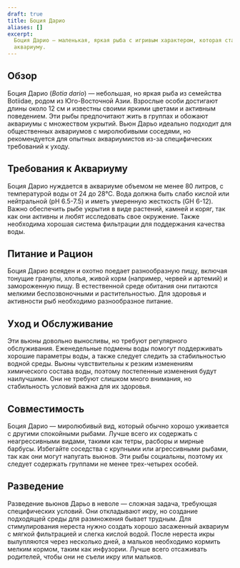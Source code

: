 ```yaml
---
draft: true
title: Боция Дарио
aliases: []
excerpt:
  Боция Дарио — маленькая, яркая рыба с игривым характером, которая станет отличным дополнением к общественному
  аквариуму.
---
```


## Обзор

Боция Дарио (_Botia dario_) — небольшая, но яркая рыба из семейства Botiidae, родом из Юго-Восточной Азии. Взрослые
особи достигают длины около 12 см и известны своими яркими цветами и активным поведением. Эти рыбы предпочитают жить в
группах и обожают аквариумы с множеством укрытий. Вьюн Дарьо идеально подходит для общественных аквариумов с
миролюбивыми соседями, но рекомендуется для опытных аквариумистов из-за специфических требований к уходу.

## Требования к Аквариуму

Боция Дарио нуждается в аквариуме объемом не менее 80 литров, с температурой воды от 24 до 28°C. Вода должна быть слабо
кислой или нейтральной (pH 6.5-7.5) и иметь умеренную жесткость (GH 6-12). Важно обеспечить рыбе укрытия в виде
растений, камней и коряг, так как они активны и любят исследовать свое окружение. Также необходима хорошая система
фильтрации для поддержания качества воды.

## Питание и Рацион

Боция Дарио всеяден и охотно поедает разнообразную пищу, включая тонущие гранулы, хлопья, живой корм (например, червей и
артемий) и замороженную пищу. В естественной среде обитания они питаются мелкими беспозвоночными и растительностью. Для
здоровья и активности рыб необходимо разнообразное питание.

## Уход и Обслуживание

Эти вьюны довольно выносливы, но требуют регулярного обслуживания. Еженедельные подмены воды помогут поддерживать
хорошие параметры воды, а также следует следить за стабильностью водной среды. Вьюны чувствительны к резким изменениям
химического состава воды, поэтому постепенные изменения будут наилучшими. Они не требуют слишком много внимания, но
стабильность условий важна для их здоровья.

## Совместимость

Боция Дарио — миролюбивый вид, который обычно хорошо уживается с другими спокойными рыбами. Лучше всего их содержать с
неагрессивными видами, такими как тетры, расборы и мирные барбусы. Избегайте соседства с крупными или агрессивными
рыбами, так как они могут напугать вьюнов. Эти рыбы социальны, поэтому их следует содержать группами не менее
трех-четырех особей.

## Разведение

Разведение вьюнов Дарьо в неволе — сложная задача, требующая специфических условий. Они откладывают икру, но создание
подходящей среды для размножения бывает трудным. Для стимулирования нереста нужно создать хорошо засаженный аквариум с
мягкой фильтрацией и слегка кислой водой. После нереста икры вылупляются через несколько дней, а мальков необходимо
кормить мелким кормом, таким как инфузории. Лучше всего отсаживать родителей, чтобы они не съели икру или мальков.
